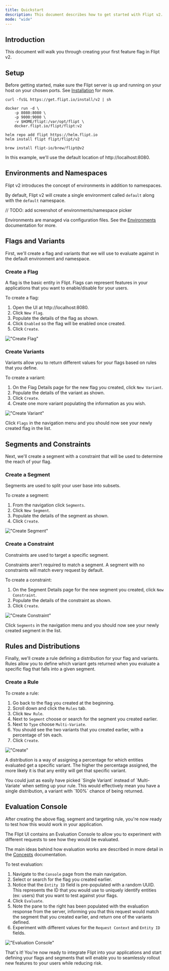 ```yaml
---
title: Quickstart
description: This document describes how to get started with Flipt v2.
mode: "wide"
---
```


## Introduction

This document will walk you through creating your first feature flag in Flipt v2.

## Setup

Before getting started, make sure the Flipt server is up and running on your
host on your chosen ports. See [Installation](/v2/installation) for more.

<CodeGroup>

```console Binary
curl -fsSL https://get.flipt.io/install/v2 | sh
```

```console Docker
docker run -d \
    -p 8080:8080 \
    -p 9000:9000 \
    -v $HOME/flipt:/var/opt/flipt \
    docker.flipt.io/flipt/flipt:v2
```

```console Kubernetes/Helm
helm repo add flipt https://helm.flipt.io
helm install flipt flipt/flipt/v2
```

```console Homebrew
brew install flipt-io/brew/flipt@v2
```

</CodeGroup>

In this example, we'll use the default location of http://localhost:8080.

## Environments and Namespaces

Flipt v2 introduces the concept of environments in addition to namespaces.

By default, Flipt v2 will create a single environment called `default` along with the `default` namespace.

// TODO: add screenshot of environments/namespace picker

Environments are managed via configuration files. See the [Environments](/v2/concepts#environments) documentation for more.

## Flags and Variants

First, we'll create a flag and variants that we will use to evaluate against in the default environment and namespace.

### Create a Flag

A flag is the basic entity in Flipt. Flags can represent features in your
applications that you want to enable/disable for your users.

To create a flag:

1. Open the UI at http://localhost:8080.
2. Click `New Flag`.
3. Populate the details of the flag as shown.
4. Click `Enabled` so the flag will be enabled once created.
5. Click `Create`.

!["Create Flag"](/v1/images/getting_started/create_flag.png)

### Create Variants

Variants allow you to return different values for your flags based on rules that
you define.

To create a variant:

1. On the Flag Details page for the new flag you created, click `New Variant`.
2. Populate the details of the variant as shown.
3. Click `Create`.
4. Create one more variant populating the information as you wish.

!["Create Variant"](/v1/images/getting_started/create_variant.png)

Click `Flags` in the navigation menu and you should now see your newly created
flag in the list.

## Segments and Constraints

Next, we'll create a segment with a constraint that will be used to determine the
reach of your flag.

### Create a Segment

Segments are used to split your user base into subsets.

To create a segment:

1. From the navigation click `Segments`.
2. Click `New Segment`.
3. Populate the details of the segment as shown.
4. Click `Create`.

!["Create Segment"](/v1/images/getting_started/create_segment.png)

### Create a Constraint

Constraints are used to target a specific segment.

<Note>
  Constraints aren't required to match a segment. A segment with no constraints
  will match every request by default.
</Note>

To create a constraint:

1. On the Segment Details page for the new segment you created, click
   `New Constraint`.
2. Populate the details of the constraint as shown.
3. Click `Create`.

!["Create Constraint"](/v1/images/getting_started/create_constraint.png)

Click `Segments` in the navigation menu and you should now see your newly
created segment in the list.

## Rules and Distributions

Finally, we'll create a rule defining a distribution for your flag and variants.
Rules allow you to define which variant gets returned when you
evaluate a specific flag that falls into a given segment.

### Create a Rule

To create a rule:

1. Go back to the flag you created at the beginning.
2. Scroll down and click the `Rules` tab.
3. Click `New Rule`.
4. Next to `Segment` choose or search for the segment you created earlier.
5. Next to `Type` choose `Multi-Variate`.
6. You should see the two variants that you created earlier, with a percentage
   of `50%` each.
7. Click `Create`.

!["Create"](/v1/images/getting_started/create_rule.png)

A distribution is a way of assigning a percentage for which entities evaluated
get a specific variant. The higher the percentage assigned, the more likely it
is that any entity will get that specific variant.

<Note>
  You could just as easily have picked `Single Variant` instead of
  `Multi-Variate` when setting up your rule. This would effectively mean you
  have a single distribution, a variant with `100%` chance of being returned.
</Note>

## Evaluation Console

After creating the above flag, segment and targeting rule, you're now ready to
test how this would work in your application.

The Flipt UI contains an Evaluation Console to allow you to experiment
with different requests to see how they would be evaluated.

The main ideas behind how evaluation works are described in more detail in the
[Concepts](/v1/concepts#evaluation) documentation.

To test evaluation:

1. Navigate to the `Console` page from the main navigation.
2. Select or search for the flag you created earlier.
3. Notice that the `Entity ID` field is pre-populated with a random UUID. This represents
   the ID that you would use to uniquely identify entities (ex: users) that you
   want to test against your flags.
4. Click `Evaluate`.
5. Note the pane to the right has been populated with the evaluation
   response from the server, informing you that this request would match the
   segment that you created earlier, and return one of the variants defined.
6. Experiment with different values for the `Request Context` and `Entity ID` fields.

!["Evaluation Console"](/v1/images/getting_started/evaluation_console.png)

That's it! You're now ready to integrate Flipt into your applications and start
defining your flags and segments that will enable you to seamlessly rollout
new features to your users while reducing risk.

